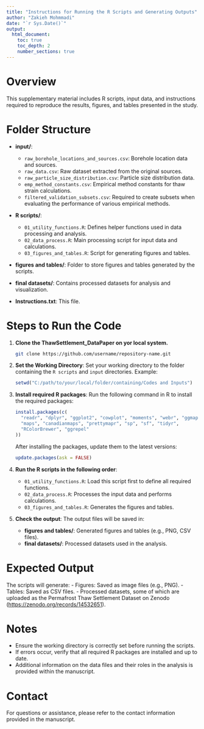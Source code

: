 ```yaml
---
title: "Instructions for Running the R Scripts and Generating Outputs"
author: "Zakieh Mohmmadi"
date: "`r Sys.Date()`"
output:
  html_document:
    toc: true
    toc_depth: 2
    number_sections: true
---
```


# Overview
This supplementary material includes R scripts, input data, and instructions required to reproduce the results, figures, and tables presented in the study.

# Folder Structure
- **input/**:
  - `raw_borehole_locations_and_sources.csv`: Borehole location data and sources.
  - `raw_data.csv`: Raw dataset extracted from the original sources.
  - `raw_particle_size_distribution.csv`: Particle size distribution data.
  - `emp_method_constants.csv`: Empirical method constants for thaw strain calculations.
  - `filtered_validation_subsets.csv`: Required to create subsets when evaluating the performance of various empirical methods.

- **R scripts/**:
  - `01_utility_functions.R`: Defines helper functions used in data processing and analysis.
  - `02_data_process.R`: Main processing script for input data and calculations.
  - `03_figures_and_tables.R`: Script for generating figures and tables.

- **figures and tables/**: Folder to store figures and tables generated by the scripts.

- **final datasets/**: Contains processed datasets for analysis and visualization.

- **Instructions.txt**: This file.

# Steps to Run the Code
1. **Clone the ThawSettlement_DataPaper on yor local system.**

   ```bash
   git clone https://github.com/username/repository-name.git

   ```

2. **Set the Working Directory**:
   Set your working directory to the folder containing the `R scripts` and `input` directories. Example:
   ```r
   setwd("C:/path/to/your/local/folder/containing/Codes and Inputs")
   ```

3. **Install required R packages**:
   Run the following command in R to install the required packages:
   ```r
   install.packages(c(
     "readr", "dplyr", "ggplot2", "cowplot", "moments", "webr", "ggmap",
     "maps", "canadianmaps", "prettymapr", "sp", "sf", "tidyr",
     "RColorBrewer", "ggrepel"
   ))
   ```
   After installing the packages, update them to the latest versions:
   ```r
   update.packages(ask = FALSE)
   ```

4. **Run the R scripts in the following order**:
   - `01_utility_functions.R`: Load this script first to define all required functions.
   - `02_data_process.R`: Processes the input data and performs calculations.
   - `03_figures_and_tables.R`: Generates the figures and tables.

5. **Check the output**:
   The output files will be saved in:
   - **figures and tables/**: Generated figures and tables (e.g., PNG, CSV files).
   - **final datasets/**: Processed datasets used in the analysis.

# Expected Output
The scripts will generate:
- Figures: Saved as image files (e.g., PNG).
- Tables: Saved as CSV files.
- Processed datasets, some of which are uploaded as the Permafrost Thaw Settlement Dataset on Zenodo ([https://zenodo.org/records/14532651](https://zenodo.org/records/14532651)).

# Notes
- Ensure the working directory is correctly set before running the scripts.
- If errors occur, verify that all required R packages are installed and up to date.
- Additional information on the data files and their roles in the analysis is provided within the manuscript.

# Contact
For questions or assistance, please refer to the contact information provided in the manuscript.
